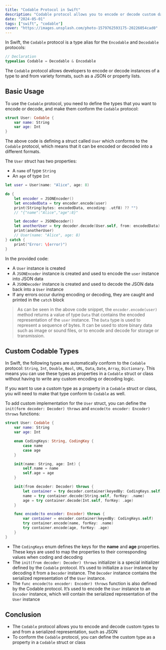 ```yaml
---
title: "Codable Protocol in Swift"
description: "Codable protocol allows you to encode or decode custom data types to and from formats such as JSON"
date: "2024-05-01"
tags: ["swift", "codable"]
cover: "https://images.unsplash.com/photo-1579762593175-20226054cad0"
---
```


In Swift, the `Codable` protocol is a type alias for the <Notation type="box" color="blue">`Encodable` and `Decodable`</Notation> protocols:

```swift
// Declaration
typealias Codable = Decodable & Encodable
```

The `Codable` protocol <Notation type="underline" color="green">allows developers to encode or decode instances of a type to and from variety formats</Notation>, such as a JSON or property lists.

## Basic Usage

To use the `Codable` protocol, <Notation type="highlight" color="yellow">you need to define the types that you want to encode or decode</Notation>, and make them conform the `Codable` protocol:

```swift
struct User: Codable {
    var name: String
    var age: Int
}
```

The above code is defining a struct called `User` which conforms to the `Codable` protocol, which means that it can be encoded or decoded into a different formats.

The `User` struct has two properties:

- A `name` of type `String`
- An `age` of type `Int`

```swift
let user = User(name: "Alice", age: 8)

do {
    let encoder = JSONEncoder()
    let encodedData = try encoder.encode(user)
    print(String(bytes: encodedData, encoding: .utf8) ?? "")
    // "{"name":"Alice","age":8}"

    let decoder = JSONDecoder()
    let anotherUser = try decoder.decode(User.self, from: encodedData)
    print(anotherUser)
    // User(name: "Alice", age: 8)
} catch {
    print("Error: \(error)")
}
```

In the provided code:

- A `User` instance is created
- A `JSONEncoder` instance is created and used to encode the `user` instance into JSON data
- A `JSONDecoder` instance is created and used to decode the JSON data back into a `User` instance
- If any errors occur during encoding or decoding, they are caught and printed in the `catch` block

> As can be seen in the above code snippet, the `encoder.encode(user)` method returns a value of type `Data` that contains the encoded representation of the `user` instance.
> The `Data` type is used to represent a sequence of bytes. It can be used to store binary data such as image or sound files, or to encode and decode for storage or transmission.

## Custom Codable Types

In Swift, the following types are automatically conform to the `Codable` protocol: `String`, `Int`, `Double`, `Bool`, `URL`, `Data`, `Date`, `Array`, `Dictionary`. This means you can use these types as properties in a `Codable` struct or class without having to write any custom encoding or decoding logic.

If you want to use a custom type as a property in a `Codable` struct or class, you will need to make that type conform to `Codable` as well.

To add custom implementation for the `User` struct, you can define the `init(form decoder: Decoder) throws` and `encode(to encoder: Encoder) throws` functions:

```swift
struct User: Codable {
    var name: String
    var age: Int

    enum CodingKeys: String, CodingKey {
        case name
        case age
    }

    init(name: String, age: Int) {
        self.name = name
        self.age = age
    }

    init(from decoder: Decoder) throws {
        let container = try decoder.container(keyedBy: CodingKeys.self)
        name = try container.decode(String.self, forKey: .name)
        age = try container.decode(Int.self, forKey: .age)
    }

    func encode(to encoder: Encoder) throws {
        var container = encoder.container(keyedBy: CodingKeys.self)
        try container.encode(name, forKey: .name)
        try container.encode(age, forKey: .age)
    }
}
```

- The `CodingKeys` enum defines the keys for the **name** and **age** properties. These keys are used to map the properties to their corresponding values when coding and decoding
- The `init(from decoder: Decoder) throws` initializer is a special initializer defined by the `Codable` protocol. It’s used to initialize a `User` instance by decoding it from a `Decoder` instance. The `Decoder` instance contains the serialized representation of the `User` instance.
- The `func encode(to encoder: Encoder) throws` function is also defined by the Codable protocol. It’s used to encode the `User` instance to an `Encoder` instance, which will contain the serialized representation of the `User` instance

## Conclusion

- The `Codable` protocol allows you to encode and decode custom types to and from a serialized representation, such as JSON
- To conform the `Codable` protocol, you can define the custom type as a property in a `Codable` struct or class

